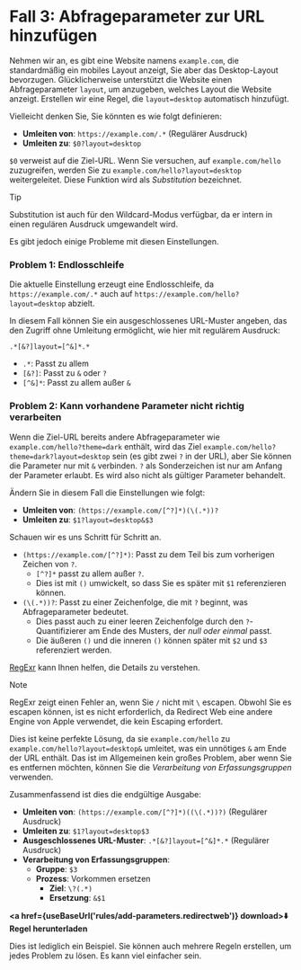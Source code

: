 
# Fall 3: Abfrageparameter zur URL hinzufügen

Nehmen wir an, es gibt eine Website namens `example.com`, die standardmäßig ein mobiles Layout anzeigt, Sie aber das Desktop-Layout bevorzugen. Glücklicherweise unterstützt die Website einen Abfrageparameter `layout`, um anzugeben, welches Layout die Website anzeigt. Erstellen wir eine Regel, die `layout=desktop` automatisch hinzufügt.

Vielleicht denken Sie, Sie könnten es wie folgt definieren:

* **Umleiten von**: `https://example.com/.*` (Regulärer Ausdruck)
* **Umleiten zu**: `$0?layout=desktop`

`$0` verweist auf die Ziel-URL. Wenn Sie versuchen, auf `example.com/hello` zuzugreifen, werden Sie zu `example.com/hello?layout=desktop` weitergeleitet. Diese Funktion wird als *Substitution* bezeichnet.

> [!TIP]
> Substitution ist auch für den Wildcard-Modus verfügbar, da er intern in einen regulären Ausdruck umgewandelt wird.

Es gibt jedoch einige Probleme mit diesen Einstellungen.

### Problem 1: Endlosschleife

Die aktuelle Einstellung erzeugt eine Endlosschleife, da `https://example.com/.*` auch auf `https://example.com/hello?layout=desktop` abzielt.

In diesem Fall können Sie ein ausgeschlossenes URL-Muster angeben, das den Zugriff ohne Umleitung ermöglicht, wie hier mit regulärem Ausdruck:

```
.*[&?]layout=[^&]*.*
```

* `.*`: Passt zu allem
* `[&?]`: Passt zu `&` oder `?`
* `[^&]*`: Passt zu allem außer `&`

### Problem 2: Kann vorhandene Parameter nicht richtig verarbeiten

Wenn die Ziel-URL bereits andere Abfrageparameter wie `example.com/hello?theme=dark` enthält, wird das Ziel `example.com/hello?theme=dark?layout=desktop` sein (es gibt zwei `?` in der URL), aber Sie können die Parameter nur mit `&` verbinden. `?` als Sonderzeichen ist nur am Anfang der Parameter erlaubt. Es wird also nicht als gültiger Parameter behandelt.

Ändern Sie in diesem Fall die Einstellungen wie folgt:

* **Umleiten von**: `(https://example.com/[^?]*)(\(.*))?`
* **Umleiten zu**: `$1?layout=desktop&$3`

Schauen wir es uns Schritt für Schritt an.

* `(https://example.com/[^?]*)`: Passt zu dem Teil bis zum vorherigen Zeichen von `?`.
    * `[^?]*` passt zu allem außer `?`.
    * Dies ist mit `()` umwickelt, so dass Sie es später mit `$1` referenzieren können.
* `(\(.*))?`: Passt zu einer Zeichenfolge, die mit `?` beginnt, was Abfrageparameter bedeutet.
    * Dies passt auch zu einer leeren Zeichenfolge durch den `?`-Quantifizierer am Ende des Musters, der *null oder einmal* passt.
    * Die äußeren `()` und die inneren `()` können später mit `$2` und `$3` referenziert werden.

[RegExr](https://regexr.com) kann Ihnen helfen, die Details zu verstehen.

> [!NOTE]
> RegExr zeigt einen Fehler an, wenn Sie `/` nicht mit `\` escapen. Obwohl Sie es escapen können, ist es nicht erforderlich, da Redirect Web eine andere Engine von Apple verwendet, die kein Escaping erfordert.

Dies ist keine perfekte Lösung, da sie `example.com/hello` zu `example.com/hello?layout=desktop&` umleitet, was ein unnötiges `&` am Ende der URL enthält. Das ist im Allgemeinen kein großes Problem, aber wenn Sie es entfernen möchten, können Sie die *Verarbeitung von Erfassungsgruppen* verwenden.

Zusammenfassend ist dies die endgültige Ausgabe:

* **Umleiten von**: `(https://example.com/[^?]*)((\(.*))?)` (Regulärer Ausdruck)
* **Umleiten zu**: `$1?layout=desktop$3`
* **Ausgeschlossenes URL-Muster**: `.*[&?]layout=[^&]*.*` (Regulärer Ausdruck)
* **Verarbeitung von Erfassungsgruppen**:
    * **Gruppe**: `$3`
    * **Prozess**: Vorkommen ersetzen
        * **Ziel**: `\?(.*)`
        * **Ersetzung**: `&$1`

**<a href={useBaseUrl('rules/add-parameters.redirectweb')} download>⬇️ Regel herunterladen</a>**

Dies ist lediglich ein Beispiel. Sie können auch mehrere Regeln erstellen, um jedes Problem zu lösen. Es kann viel einfacher sein.